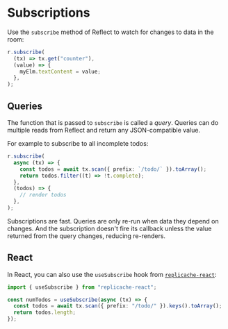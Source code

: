 
# Subscriptions

Use the `subscribe` method of Reflect to watch for changes to data in the room:

```ts
r.subscribe(
  (tx) => tx.get("counter"),
  (value) => {
    myElm.textContent = value;
  },
);
```

## Queries

The function that is passed to `subscribe` is called a _query_. Queries can do multiple reads from Reflect and return any JSON-compatible value.

For example to subscribe to all incomplete todos:

```ts
r.subscribe(
  async (tx) => {
    const todos = await tx.scan({ prefix: `/todo/` }).toArray();
    return todos.filter((t) => !t.complete);
  },
  (todos) => {
    // render todos
  },
);
```

<Callout type="info">
  Subscriptions are fast. Queries are only re-run when data they depend on
  changes. And the subscription doesn't fire its callback unless the value
  returned from the query changes, reducing re-renders.
</Callout>

## React

In React, you can also use the `useSubscribe` hook from [`replicache-react`](https://www.npmjs.com/package/replicache-react):

```ts
import { useSubscribe } from "replicache-react";

const numTodos = useSubscribe(async (tx) => {
  const todos = await tx.scan({ prefix: "/todo/" }).keys().toArray();
  return todos.length;
});
```

